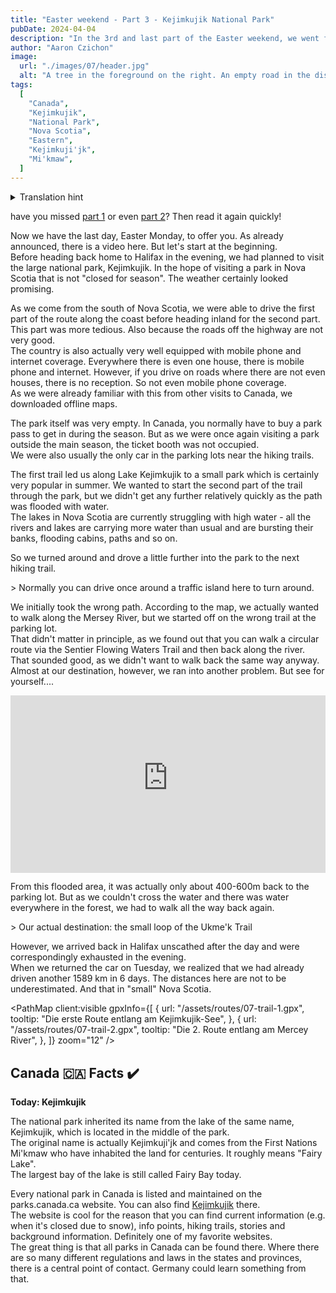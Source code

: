 ```yaml
---
title: "Easter weekend - Part 3 - Kejimkujik National Park"
pubDate: 2024-04-04
description: "In the 3rd and last part of the Easter weekend, we went for a walk in Kejimkujik National Park. The park was empty and we had the hiking trails almost to ourselves. But see for yourself."
author: "Aaron Czichon"
image:
  url: "./images/07/header.jpg"
  alt: "A tree in the foreground on the right. An empty road in the distance and a meadow in front of it."
tags:
  [
    "Canada",
    "Kejimkujik",
    "National Park",
    "Nova Scotia",
    "Eastern",
    "Kejimkuji'jk",
    "Mi'kmaw",
  ]
---
```



<details>
  <summary>Translation hint</summary>
  We implemented the English version of this blog for you in June. We will publish
  all new blog entries also in English. Every entry before Jun 24th 2024 is automatically
  translated through DeepL. So please apologize if the translation is not perfect.
  If you want to read the original German entry, please switch to the German version
  of our blog.
</details>

have you missed [part 1](https://canada.aaronczichon.de/blog/05-good-friday/) or even [part 2](https://canada.aaronczichon.de/blog/06-eastern-part-2/)? Then read it again quickly!

Now we have the last day, Easter Monday, to offer you. As already announced, there is a video here. But let's start at the beginning.  
Before heading back home to Halifax in the evening, we had planned to visit the large national park, Kejimkujik. In the hope of visiting a park in Nova Scotia that is not "closed for season". The weather certainly looked promising.

<DirectusImage assetId="0302a9fd-8566-4e97-a701-447092fd8740" />

As we come from the south of Nova Scotia, we were able to drive the first part of the route along the coast before heading inland for the second part. This part was more tedious. Also because the roads off the highway are not very good.  
The country is also actually very well equipped with mobile phone and internet coverage. Everywhere there is even one house, there is mobile phone and internet. However, if you drive on roads where there are not even houses, there is no reception. So not even mobile phone coverage.  
As we were already familiar with this from other visits to Canada, we downloaded offline maps.

The park itself was very empty. In Canada, you normally have to buy a park pass to get in during the season. But as we were once again visiting a park outside the main season, the ticket booth was not occupied.  
We were also usually the only car in the parking lots near the hiking trails.

<DirectusImage assetId="40f8769c-1bba-471f-b5a6-2e6a43a5acc1" />

The first trail led us along Lake Kejimkujik to a small park which is certainly very popular in summer. We wanted to start the second part of the trail through the park, but we didn't get any further relatively quickly as the path was flooded with water.  
The lakes in Nova Scotia are currently struggling with high water - all the rivers and lakes are carrying more water than usual and are bursting their banks, flooding cabins, paths and so on.

<DirectusImage assetId="f17e1e7a-1425-4638-9f38-e2dc0625916e" />
<DirectusImage assetId="0ad3319e-8d3d-44e3-b22e-bc41d94f65fd" />

So we turned around and drove a little further into the park to the next hiking trail.

<DirectusImage assetId="07599f64-bd9e-4c78-a79c-a4831578237b" />> Normally you
can drive once around a traffic island here to turn around.

We initially took the wrong path. According to the map, we actually wanted to walk along the Mersey River, but we started off on the wrong trail at the parking lot.  
That didn't matter in principle, as we found out that you can walk a circular route via the Sentier Flowing Waters Trail and then back along the river. That sounded good, as we didn't want to walk back the same way anyway.  
Almost at our destination, however, we ran into another problem. But see for yourself....

<div style="position: relative; padding-top: 56.25%;">
  <iframe
    src="https://customer-rnx58v5rm01lsk0m.cloudflarestream.com/26fdb9da57566624e1feac7b879f4376/iframe?poster=https%3A%2F%2Fcustomer-rnx58v5rm01lsk0m.cloudflarestream.com%2F26fdb9da57566624e1feac7b879f4376%2Fthumbnails%2Fthumbnail.jpg%3Ftime%3D%26height%3D600"
    loading="lazy"
    style="border: none; position: absolute; top: 0; left: 0; height: 100%; width: 100%;"
    allow="accelerometer; gyroscope; autoplay; encrypted-media; picture-in-picture;"
    allowfullscreen="true"
  ></iframe>
</div>

From this flooded area, it was actually only about 400-600m back to the parking lot. But as we couldn't cross the water and there was water everywhere in the forest, we had to walk all the way back again.

<DirectusImage assetId="44509a0c-6ba5-4b05-b0cf-e6bba9cc4beb" />> Our actual
destination: the small loop of the Ukme'k Trail

However, we arrived back in Halifax unscathed after the day and were correspondingly exhausted in the evening.  
When we returned the car on Tuesday, we realized that we had already driven another 1589 km in 6 days. The distances here are not to be underestimated. And that in "small" Nova Scotia.

<PathMap
  client:visible
  gpxInfo={[
    {
      url: "/assets/routes/07-trail-1.gpx",
      tooltip: "Die erste Route entlang am Kejimkujik-See",
    },
    {
      url: "/assets/routes/07-trail-2.gpx",
      tooltip: "Die 2. Route entlang am Mercey River",
    },
  ]}
  zoom="12"
/>

## Canada 🇨🇦 Facts ✔️

**Today: Kejimkujik**

The national park inherited its name from the lake of the same name, Kejimkujik, which is located in the middle of the park.  
The original name is actually Kejimkuji'jk and comes from the First Nations Mi'kmaw who have inhabited the land for centuries. It roughly means "Fairy Lake".  
The largest bay of the lake is still called Fairy Bay today.

Every national park in Canada is listed and maintained on the parks.canada.ca website. You can also find [Kejimkujik](https://parks.canada.ca/pn-np/ns/kejimkujik) there.  
The website is cool for the reason that you can find current information (e.g. when it's closed due to snow), info points, hiking trails, stories and background information. Definitely one of my favorite websites.  
The great thing is that all parks in Canada can be found there. Where there are so many different regulations and laws in the states and provinces, there is a central point of contact. Germany could learn something from that.

<DirectusImage assetId="2a5735ad-02b8-4d50-b434-add7effccf73" />
